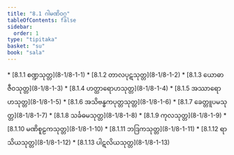 ```yaml
---
title: "8.1 ဂါမဏိဝဂ္ဂ"
tableOfContents: false
sidebar:
  order: 1
type: "tipitaka"
basket: "su"
book: "sala"
---
```



<DynamicBreadcrumb />



<TableOfContents book="sala" section="8.1">
* [8.1.1 စဏ္ဍသုတ္တ](8-1/8-1-1)
* [8.1.2 တာလပုဋသုတ္တ](8-1/8-1-2)
* [8.1.3 ယောဓာဇီဝသုတ္တ](8-1/8-1-3)
* [8.1.4 ဟတ္ထာရောဟသုတ္တ](8-1/8-1-4)
* [8.1.5 အဿာရောဟသုတ္တ](8-1/8-1-5)
* [8.1.6 အသိဗန္ဓကပုတ္တသုတ္တ](8-1/8-1-6)
* [8.1.7 ခေတ္တူပမသုတ္တ](8-1/8-1-7)
* [8.1.8 သင်္ခဓမသုတ္တ](8-1/8-1-8)
* [8.1.9 ကုလသုတ္တ](8-1/8-1-9)
* [8.1.10 မဏိစူဠကသုတ္တ](8-1/8-1-10)
* [8.1.11 ဘဒြကသုတ္တ](8-1/8-1-11)
* [8.1.12 ရာသိယသုတ္တ](8-1/8-1-12)
* [8.1.13 ပါဋလိယသုတ္တ](8-1/8-1-13)
</TableOfContents>